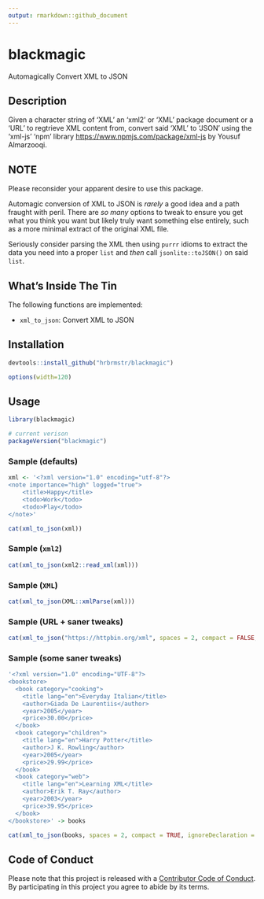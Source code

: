```yaml
---
output: rmarkdown::github_document
---
```


# blackmagic

Automagically Convert XML to JSON

## Description

Given a character string of 'XML' an 'xml2' or 'XML' package document
or a 'URL' to regtrieve XML content from, convert said 'XML' to 'JSON' using 
the 'xml-js' 'npm' library <https://www.npmjs.com/package/xml-js> by Yousuf Almarzooqi.
    
## NOTE

Please reconsider your apparent desire to use this package.

Automagic conversion of XML to JSON is _rarely_ a good idea and a path fraught with peril. There are _so many_ options to tweak to ensure you get what you think you want but likely truly want something else entirely, such as a more minimal extract of the original XML file.

Seriously consider parsing the XML then using `purrr` idioms to extract the data you need into a proper `list` and _then_ call `jsonlite::toJSON()` on said `list`.

## What's Inside The Tin

The following functions are implemented:

- `xml_to_json`:	Convert XML to JSON

## Installation

```r
devtools::install_github("hrbrmstr/blackmagic")
```

```r
options(width=120)
```

## Usage

```r
library(blackmagic)

# current verison
packageVersion("blackmagic")

```

### Sample (defaults)

```r

xml <- '<?xml version="1.0" encoding="utf-8"?>
<note importance="high" logged="true">
    <title>Happy</title>
    <todo>Work</todo>
    <todo>Play</todo>
</note>'

cat(xml_to_json(xml))
```

### Sample (`xml2`)

```r
cat(xml_to_json(xml2::read_xml(xml)))
```

### Sample (`XML`)

```r
cat(xml_to_json(XML::xmlParse(xml)))
```

### Sample (URL + saner tweaks)

```r
cat(xml_to_json("https://httpbin.org/xml", spaces = 2, compact = FALSE, ignoreDeclaration = TRUE))
```

### Sample (some saner tweaks)

```r
'<?xml version="1.0" encoding="UTF-8"?>
<bookstore>
  <book category="cooking">
    <title lang="en">Everyday Italian</title>
    <author>Giada De Laurentiis</author>
    <year>2005</year>
    <price>30.00</price>
  </book>
  <book category="children">
    <title lang="en">Harry Potter</title>
    <author>J K. Rowling</author>
    <year>2005</year>
    <price>29.99</price>
  </book>
  <book category="web">
    <title lang="en">Learning XML</title>
    <author>Erik T. Ray</author>
    <year>2003</year>
    <price>39.95</price>
  </book>
</bookstore>' -> books

cat(xml_to_json(books, spaces = 2, compact = TRUE, ignoreDeclaration = TRUE))
```

## Code of Conduct

Please note that this project is released with a [Contributor Code of Conduct](CONDUCT.md). By participating in this project you agree to abide by its terms.